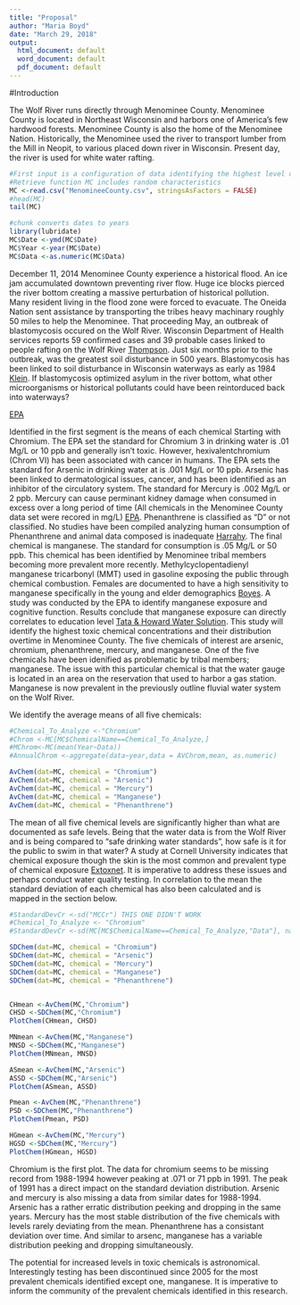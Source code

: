 ```yaml
---
title: "Proposal"
author: "Maria Boyd"
date: "March 29, 2018"
output:
  html_document: default
  word_document: default
  pdf_document: default
---
```


#Introduction

The Wolf River runs directly through Menominee County. Menominee County is located in Northeast Wisconsin and harbors one of America's few hardwood forests. Menominee County is also the home of the Menominee Nation. Historically, the Menominee used the river to transport lumber from the Mill in Neopit, to various placed down river in Wisconsin. Present day, the river is used for white water rafting. 

<!--chunk for getting data-->
```r

#First input is a configuration of data identifying the highest level of pollution
#Retrieve function MC includes random characteristics
MC <-read.csv("MenomineeCounty.csv", stringsAsFactors = FALSE)
#head(MC)
tail(MC)


```
<!--chunk for year column in data frame-->
```r
#chunk converts dates to years
library(lubridate)
MC$Date <-ymd(MC$Date)
MC$Year <-year(MC$Date)
MC$Data <-as.numeric(MC$Data)
```

December 11, 2014 Menominee County experience a historical flood. An ice jam accumulated downtown preventing river flow. Huge ice blocks pierced the river bottom creating a massive perturbation of historical pollution. Many resident living in the flood zone were forced to evacuate. The Oneida Nation sent assistance by transporting the tribes heavy machinary roughly 50 miles to help the Menominee. 
  That proceeding May, an outbreak of blastomycosis occured on the Wolf River.  Wisconsin Department of Health services reports 59 confirmed cases and 39 probable cases linked to people rafting on the Wolf River [Thompson](http://journals.sagepub.com/doi/abs/10.23907/2017.014). Just six months prior to the outbreak, was the greatest soil disturbance in 500 years. Blastomycosis has been linked to soil disturbance in Wisconsin waterways as early as 1984 [Klein](https://www.nejm.org/doi/full/10.1056/NEJM198602273140901). If blastomycosis optimized asylum in the river bottom, what other microorganisms or historical pollutants could have been reintorduced back into waterways?

[EPA](https://www.epa.gov/ground-water-and-drinking-water/national-primary-drinking-water-regulations)


  Identified in the first segment is the means of each chemical Starting with Chromium. The EPA set the standard for Chromium 3 in drinking water is .01 Mg/L or 10 ppb and generally isn't toxic. However, hexivalentchromium (Chrom VI)  has been associated with cancer in humans. The EPA sets the standard for Arsenic in drinking water at is .001 Mg/L or 10 ppb. Arsenic has been linked to dermatological issues, cancer, and has been identified as an inhibitor of the circulatory system. The standard for Mercury is .002 Mg/L or 2 ppb. Mercury can cause perminant kidney damage when consumed in excess over a long period of time (All chemicals in the Menominee County data set were recored in mg/L) [EPA](https://safewater.zendesk.com). Phenanthrene is classified as "D" or not classified. No studies have been compiled analyzing human consumption of Phenanthrene and animal data composed is inadequate [Harrahy](https://www.epa.gov/sites/production/files/2015-06/documents/wi_297_05272004.pdf). The final chemical is manganese. The standard for consumption is .05 Mg/L or 50 ppb. This chemical has been identified by Menominee tribal members becoming more prevalent more recently. Methylcyclopentadienyl manganese tricarbonyl (MMT) used in gasoline exposing the public through chemical combustion. Females are documented to have a high sensitivity to manganese specifically in the young and elder demographics [Boyes](https://cfpub.epa.gov/si/si_public_file_download.cfm?p_download_id=529624). A study was conducted by the EPA to identify manganese exposure and cognitive function. Results conclude that manganese exposure can directly correlates to education level [Tata & Howard Water Solution](https://tataandhoward.com/2017/01/importance-treating-manganese-drinking-water/).
  This study will identify the highest toxic chemical concentrations and their distribution overtime in Menominee County.  The five chemicals of interest are arsenic, chromium, phenanthrene, mercury, and manganese. One of the five chemicals have been idenified as problematic by tribal members; manganese. The issue with this particular chemical is that the water gauge is located in an area on the reservation that used to harbor a gas station. Manganese is now prevalent in the previously outline fluvial water system on the Wolf River. 

We identify the average means of all five chemicals:

<!--chunk for means of each chemical-->
```r

#Chemical_To_Analyze <-"Chromium"
#Chrom <-MC[MC$ChemicalName==Chemical_To_Analyze,]
#MChrom<-MC(mean(Year~Data))
#AnnualChrom <-aggregate(data~year,data = AVChrom,mean, as.numeric)

AvChem(dat=MC, chemical = "Chromium")
AvChem(dat=MC, chemical = "Arsenic")
AvChem(dat=MC, chemical = "Mercury")
AvChem(dat=MC, chemical = "Manganese")
AvChem(dat=MC, chemical = "Phenanthrene")


```

  The mean of all five chemical levels are significantly higher than what are documented as safe levels. Being that the water data is from the Wolf River and is being compared to "safe drinking water standards", how safe is it for the public to swim in that water? A study at Cornell University indicates that chemical exposure though the skin is the most common and prevalent type of chemical exposure [Extoxnet](http://pmep.cce.cornell.edu/profiles/extoxnet/TIB/entry.html). It is imperative to address these issues and perhaps conduct water quality testing.
  In correlation to the mean the standard deviation of each chemical has also been calculated and is mapped in the section below. 


```r

#StandardDevCr <-sd("MCCr") THIS ONE DIDN'T WORK
#Chemical_To_Analyze <- "Chromium"
#StandardDevCr <-sd(MC[MC$ChemicalName==Chemical_To_Analyze,"Data"], na.rm = TRUE)#SD for 1984:2017

SDChem(dat=MC, chemical = "Chromium")
SDChem(dat=MC, chemical = "Arsenic")
SDChem(dat=MC, chemical = "Mercury")
SDChem(dat=MC, chemical = "Manganese")
SDChem(dat=MC, chemical = "Phenanthrene")



```


```r
CHmean <-AvChem(MC,"Chromium")
CHSD <-SDChem(MC,"Chromium")
PlotChem(CHmean, CHSD)
```



```r
MNmean <-AvChem(MC,"Manganese")
MNSD <-SDChem(MC,"Manganese")
PlotChem(MNmean, MNSD)
```

```r
ASmean <-AvChem(MC,"Arsenic")
ASSD <-SDChem(MC,"Arsenic")
PlotChem(ASmean, ASSD)
```

```r
Pmean <-AvChem(MC,"Phenanthrene")
PSD <-SDChem(MC,"Phenanthrene")
PlotChem(Pmean, PSD)
```

```r
HGmean <-AvChem(MC,"Mercury")
HGSD <-SDChem(MC,"Mercury")
PlotChem(HGmean, HGSD)
```

Chromium is the first plot. The data for chromium seems to be missing record from 1988-1994 however peaking at .071 or 71 ppb in 1991. The peak of 1991 has a direct impact on the standard deviation distribution. Arsenic and mercury is also missing a data from similar dates for 1988-1994. Arsenic has a rather erratic distribution peeking and dropping in the same years. Mercury has the most stable distribution of the five chemicals with levels rarely deviating from the mean. Phenanthrene has a consistant deviation over time. And similar to arsenc, manganese has a variable distribution peeking and dropping simultaneously. 

The potential for increased levels in toxic chemicals is astronomical. Interestingly testing has been discontinued since 2005 for the most prevalent chemicals identified except one, manganese. It is imperative to inform the community of the prevalent chemicals identified in this research. 


